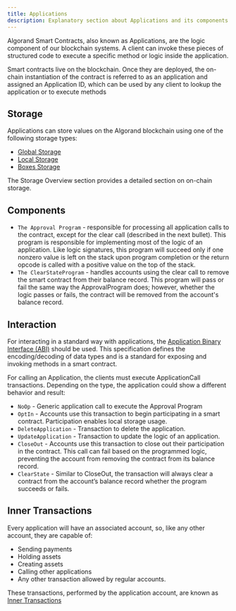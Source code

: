 ```yaml
---
title: Applications
description: Explanatory section about Applications and its components in the Algorand Blockchain
---
```



Algorand Smart Contracts, also known as Applications, are the logic component of our blockchain systems. A client can invoke these pieces of structured code to execute a specific method or logic inside the application.

Smart contracts live on the blockchain. Once they are deployed, the on-chain instantiation of the contract is referred to as an application and assigned an Application ID, which can be used by any client to lookup the application or to execute methods

## Storage

Applications can store values on the Algorand blockchain using one of the following storage types:

- [Global Storage](/concepts/smart-contracts/storage/global)
- [Local Storage](/concepts/smart-contracts/storage/local)
- [Boxes Storage](/concepts/smart-contracts/storage/box)

The Storage Overview section provides a detailed section on on-chain storage.

<LinkCard
  title='Data Storage - Overview'
  href='/concepts/smart-contracts/storage/overview'
  description='Data storage primitives in the Algorand Virtual Machine (AVM)'
/>

## Components

- `The Approval Program` - responsible for processing all application calls to the contract, except for the clear call (described in the next bullet). This program is responsible for implementing most of the logic of an application. Like logic signatures, this program will succeed only if one nonzero value is left on the stack upon program completion or the return opcode is called with a positive value on the top of the stack.
- `The ClearStateProgram` - handles accounts using the clear call to remove the smart contract from their balance record. This program will pass or fail the same way the ApprovalProgram does; however, whether the logic passes or fails, the contract will be removed from the account's balance record.

## Interaction

For interacting in a standard way with applications, the [Application Binary Interface (ABI)](/concepts/smart-contracts/abi) should be used. This specification defines the encoding/decoding of data types and is a standard for exposing and invoking methods in a smart contract.

For calling an Application, the clients must execute ApplicationCall transactions. Depending on the type, the application could show a different behavior and result:

- `NoOp` - Generic application call to execute the Approval Program
- `OptIn` - Accounts use this transaction to begin participating in a smart contract. Participation enables local storage usage.
- `DeleteApplication` - Transaction to delete the application.
- `UpdateApplication` - Transaction to update the logic of an application.
- `CloseOut` - Accounts use this transaction to close out their participation in the contract. This call can fail based on the programmed logic, preventing the account from removing the contract from its balance record.
- `ClearState` - Similar to CloseOut, the transaction will always clear a contract from the account’s balance record whether the program succeeds or fails.

## Inner Transactions

Every application will have an associated account, so, like any other account, they are capable of:

- Sending payments
- Holding assets
- Creating assets
- Calling other applications
- Any other transaction allowed by regular accounts.

These transactions, performed by the application account, are known as [Inner Transactions](/concepts/smart-contracts/inner-txn)
